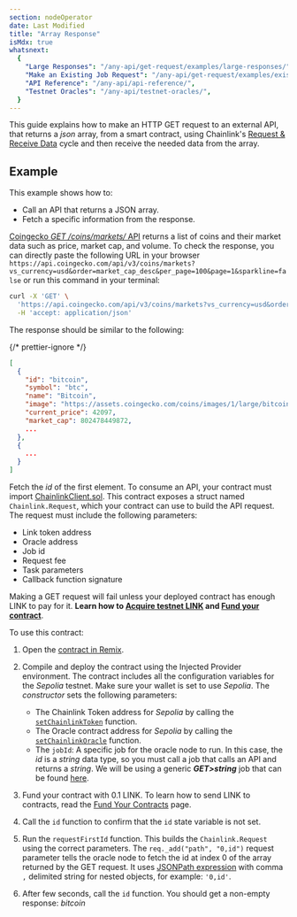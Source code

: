 ```yaml
---
section: nodeOperator
date: Last Modified
title: "Array Response"
isMdx: true
whatsnext:
  {
    "Large Responses": "/any-api/get-request/examples/large-responses/",
    "Make an Existing Job Request": "/any-api/get-request/examples/existing-job-request/",
    "API Reference": "/any-api/api-reference/",
    "Testnet Oracles": "/any-api/testnet-oracles/",
  }
---
```



<AnyApiCallout callout="usefunctions" />

This guide explains how to make an HTTP GET request to an external API, that returns a _json_ array, from a smart contract, using Chainlink's [Request & Receive Data](/any-api/introduction) cycle and then receive the needed data from the array.

<AnyApiCallout callout="prerequisites" />

## Example

This example shows how to:

- Call an API that returns a JSON array.
- Fetch a specific information from the response.

[Coingecko _GET /coins/markets/_ API](https://www.coingecko.com/en/api/documentation) returns a list of coins and their market data such as price, market cap, and volume. To check the response, you can directly paste the following URL in your browser `https://api.coingecko.com/api/v3/coins/markets?vs_currency=usd&order=market_cap_desc&per_page=100&page=1&sparkline=false` or run this command in your terminal:

```bash
curl -X 'GET' \
  'https://api.coingecko.com/api/v3/coins/markets?vs_currency=usd&order=market_cap_desc&per_page=100&page=1&sparkline=false' \
  -H 'accept: application/json'
```

The response should be similar to the following:

{/* prettier-ignore */}
```json
[
  {
    "id": "bitcoin",
    "symbol": "btc",
    "name": "Bitcoin",
    "image": "https://assets.coingecko.com/coins/images/1/large/bitcoin.png?1547033579",
    "current_price": 42097,
    "market_cap": 802478449872,
    ...
  },
  {
    ...
  }
]
```

Fetch the _id_ of the first element. To consume an API, your contract must import [ChainlinkClient.sol](https://github.com/smartcontractkit/chainlink/blob/contracts-v1.3.0/contracts/src/v0.8/ChainlinkClient.sol). This contract exposes a struct named `Chainlink.Request`, which your contract can use to build the API request. The request must include the following parameters:

- Link token address
- Oracle address
- Job id
- Request fee
- Task parameters
- Callback function signature

<Aside type="caution" title="Note on Funding Contracts">

Making a GET request will fail unless your deployed contract has enough LINK to pay for it. **Learn how to [Acquire testnet LINK](/resources/acquire-link) and [Fund your contract](/resources/fund-your-contract)**.

</Aside>

<CodeSample src="samples/APIRequests/FetchFromArray.sol" />

To use this contract:

1. Open the [contract in Remix](https://remix.ethereum.org/#url=https://docs.chain.link/samples/APIRequests/FetchFromArray.sol).

1. Compile and deploy the contract using the Injected Provider environment. The contract includes all the configuration variables for the _Sepolia_ testnet. Make sure your wallet is set to use _Sepolia_. The _constructor_ sets the following parameters:
   - The Chainlink Token address for _Sepolia_ by calling the [`setChainlinkToken`](/any-api/api-reference/#setchainlinktoken) function.
   - The Oracle contract address for _Sepolia_ by calling the [`setChainlinkOracle`](/any-api/api-reference/#setchainlinkoracle) function.
   - The `jobId`: A specific job for the oracle node to run. In this case, the _id_ is a _string_ data type, so you must call a job that calls an API and returns a _string_. We will be using a generic **_GET>string_** job that can be found [here](/any-api/testnet-oracles/#jobs).

1. Fund your contract with 0.1 LINK. To learn how to send LINK to contracts, read the [Fund Your Contracts](/resources/fund-your-contract) page.

1. Call the `id` function to confirm that the `id` state variable is not set.

1. Run the `requestFirstId` function. This builds the `Chainlink.Request` using the correct parameters. The `req._add("path", "0,id")` request parameter tells the oracle node to fetch the id at index 0 of the array returned by the GET request. It uses [JSONPath expression](https://jsonpath.com/) with comma `,` delimited string for nested objects, for example: `'0,id'`.

1. After few seconds, call the `id` function. You should get a non-empty response: _bitcoin_

<AnyApiCallout callout="common" />
